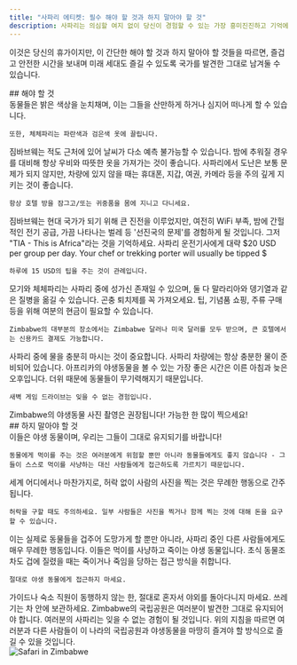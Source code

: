 ```yaml
---
title: "사파리 에티켓: 필수 해야 할 것과 하지 말아야 할 것"
description: 사파리는 의심할 여지 없이 당신이 경험할 수 있는 가장 흥미진진하고 기억에 남을 만한 경험 중 하나이므로, 사파리에서 해야 할 것과 하지 말아야 할 것을 아는 것이 중요합니다.
---
```


이것은 당신의 휴가이지만, 이 간단한 해야 할 것과 하지 말아야 할 것들을 따르면, 즐겁고 안전한 시간을 보내며 미래 세대도 즐길 수 있도록 국가를 발견한 그대로 남겨둘 수 있습니다.

<div className="section-title">
  ## 해야 할 것
</div>

<CardGroup cols="2">
  <Card title="중성색 옷 착용하기" color="#FF5733">
    동물들은 밝은 색상을 눈치채며, 이는 그들을 산만하게 하거나 심지어 떠나게 할 수 있습니다.

    또한, 체체파리는 파란색과 검은색 옷에 끌립니다.
  </Card>

  <Card title="다양한 조건에 대비해 짐 싸기">
    짐바브웨는 적도 근처에 있어 날씨가 다소 예측 불가능할 수 있습니다. 밤에 추워질 경우를 대비해 항상 우비와 따뜻한 옷을 가져가는 것이 좋습니다.
  </Card>

  <Card title="귀중품 관리하기">
    사파리에서 도난은 보통 문제가 되지 않지만, 차량에 있지 않을 때는 휴대폰, 지갑, 여권, 카메라 등을 주의 깊게 지키는 것이 좋습니다.

    항상 호텔 방을 잠그고/또는 귀중품을 몸에 지니고 다니세요.
  </Card>

  <Card title="아프리카에 있다는 것을 기억하기">
    짐바브웨는 현대 국가가 되기 위해 큰 진전을 이루었지만, 여전히 WiFi 부족, 밤에 간헐적인 전기 공급, 가끔 나타나는 벌레 등 '선진국의 문제'를 경험하게 될 것입니다. 그저 "TIA - This is Africa"라는 것을 기억하세요.
  </Card>
</CardGroup>

<CardGroup cols="2">
  <Card title="적절하게 팁을 주세요">
    사파리 운전기사에게 대략 $20 USD per group per day. Your chef or trekking porter will usually be tipped $

    하루에 15 USD의 팁을 주는 것이 관례입니다.
  </Card>

  <Card title="모기 퇴치제와 자외선 차단제를 가져오세요">
    모기와 체체파리는 사파리 중에 성가신 존재일 수 있으며, 둘 다 말라리아와 뎅기열과 같은 질병을 옮길 수 있습니다. 곤충 퇴치제를 꼭 가져오세요.
  </Card>

  <Card title="현금을 가져오세요">
    팁, 기념품 쇼핑, 주류 구매 등을 위해 여분의 현금이 필요할 수 있습니다.

    Zimbabwe의 대부분의 장소에서는 Zimbabwe 달러나 미국 달러를 모두 받으며, 큰 호텔에서는 신용카드 결제도 가능합니다.
  </Card>

  <Card title="수분을 충분히 섭취하세요">
    사파리 중에 물을 충분히 마시는 것이 중요합니다. 사파리 차량에는 항상 충분한 물이 준비되어 있습니다.
  </Card>
</CardGroup>

<CardGroup cols="2">
  <Card title="일찍 일어나세요">
    아프리카의 야생동물을 볼 수 있는 가장 좋은 시간은 이른 아침과 늦은 오후입니다. 더위 때문에 동물들이 무기력해지기 때문입니다.

    새벽 게임 드라이브는 잊을 수 없는 경험입니다.
  </Card>

  <Card title="사진을 많이 찍으세요">
    Zimbabwe의 야생동물 사진 촬영은 권장됩니다! 가능한 한 많이 찍으세요!
  </Card>
</CardGroup>

<div className="section-title">
  ## 하지 말아야 할 것
</div>

<CardGroup cols="2">
  <Card title="동물에게 먹이 주기">
    이들은 야생 동물이며, 우리는 그들이 그대로 유지되기를 바랍니다!

    동물에게 먹이를 주는 것은 여러분에게 위험할 뿐만 아니라 동물들에게도 좋지 않습니다 - 그들이 스스로 먹이를 사냥하는 대신 사람들에게 접근하도록 가르치기 때문입니다.
  </Card>

  <Card title="허락 없이 사람 사진 찍기">
    세계 어디에서나 마찬가지로, 허락 없이 사람의 사진을 찍는 것은 무례한 행동으로 간주됩니다.

    허락을 구할 때도 주의하세요. 일부 사람들은 사진을 찍거나 함께 찍는 것에 대해 돈을 요구할 수 있습니다.
  </Card>

  <Card title="동물을 부르거나 큰 소리로 말하기">
    이는 실제로 동물들을 겁주어 도망가게 할 뿐만 아니라, 사파리 중인 다른 사람들에게도 매우 무례한 행동입니다.
  </Card>

  <Card title="동물에게 접근하기">
    이들은 먹이를 사냥하고 죽이는 야생 동물입니다. 초식 동물조차도 겁에 질렸을 때는 죽이거나 죽임을 당하는 접근 방식을 취합니다.

    절대로 야생 동물에게 접근하지 마세요.
  </Card>
</CardGroup>

<CardGroup cols="2">
  <Card title="동반자 없이 차량이나 캠프를 떠나기">
    가이드나 숙소 직원이 동행하지 않는 한, 절대로 혼자서 야외를 돌아다니지 마세요.
  </Card>

  <Card title="쓰레기 버리기">
    쓰레기는 차 안에 보관하세요. Zimbabwe의 국립공원은 여러분이 발견한 그대로 유지되어야 합니다.
  </Card>
</CardGroup>

<Tip>
  여러분의 사파리는 잊을 수 없는 경험이 될 것입니다. 위의 지침을 따르면 여러분과 다른 사람들이 이 나라의 국립공원과 야생동물을 마땅히 즐겨야 할 방식으로 즐길 수 있을 것입니다.
</Tip>

<div className="flex justify-center mt-8 mb-4" />

<div className="flex justify-center">
  <img src="/api/placeholder/800/450" alt="Safari in Zimbabwe" className="rounded-lg shadow-lg" />
</div>
